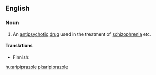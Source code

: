 ==English==

===Noun===
{{wikipedia}}
{{en-noun|-}}

# An [[antipsychotic]] [[drug]] used in the treatment of [[schizophrenia]] etc.

====Translations====
{{trans-top|drug}}
* Finnish: {{t-|fi|aripipratsoli}}
{{trans-mid}}
{{trans-bottom}}

[[hu:aripiprazole]]
[[pl:aripiprazole]]